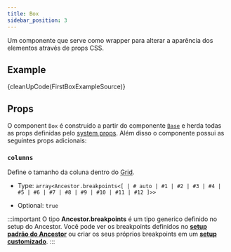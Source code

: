 ```yaml
---
title: Box
sidebar_position: 3
---
```



Um componente que serve como wrapper para alterar a aparência dos elementos através de props CSS.

## Example

<CodeBlock className='language-reason'> {cleanUpCode(FirstBoxExampleSource)}</CodeBlock>

<Wrapper>
  <FirstBoxExample />
</Wrapper>

## Props

O component `Box` é construido a partir do componente [`Base`](/docs/components/base) e herda todas as props definidas pelo [system props](/docs/system-prps).
Além disso o componente possui as seguintes props adicionais:

### `columns`

Define o tamanho da coluna dentro do [Grid](/docs/components/Grid).

- Type: `array<Ancestor.breakpoints<[
    | # auto
    | #1
    | #2
    | #3
    | #4
    | #5
    | #6
    | #7
    | #8
    | #9
    | #10
    | #11
    | #12
]>>`

- Optional: `true`

:::important
 O tipo **Ancestor.breakpoints** é um tipo generico definido no setup do Ancestor. 
 Você pode ver os breakpoints definidos no **[setup padrão do Ancestor](/docs/customization#default-setup)** ou criar os seus próprios breakpoints em um **[setup customizado](/docs/customization#breakpoints)**.
:::
